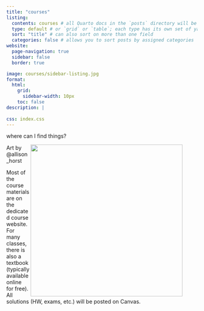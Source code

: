 ```yaml
---
title: "courses"
listing: 
  contents: courses # all Quarto docs in the `posts` directory will be included on your listing page
  type: default # or `grid` or `table`; each type has its own set of yaml options to include
  sort: "title" # can also sort on more than one field
  categories: false # allows you to sort posts by assigned categories 
website:
  page-navigation: true
  sidebar: false
  border: true

image: courses/sidebar-listing.jpg
format:
  html: 
    grid: 
      sidebar-width: 10px
    toc: false
description: |
  
css: index.css
---
```



::: h1
where can I find things?
:::


<figure>
<img src="courses/sidebar-listing.jpg" align="right" width="400">
</figure>
<figcaption>Art by @allison_horst</figcaption>
Most of the course materials are on the dedicated course website. For many classes, there is also a textbook (typically available online for free). All solutions (HW, exams, etc.) will be posted on Canvas.



```{=html}
<style>

#hero-banner {
  padding-top: 35px;
  background-color: #FAF9F0;
}
</style>
```

